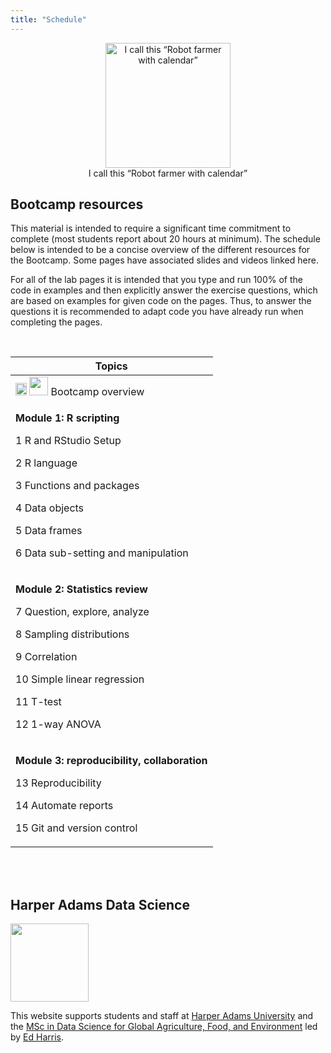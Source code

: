 ```yaml
---
title: "Schedule"
---
```


<center>![I call this "Robot farmer with calendar"](img/robot-farmer.jpeg){height="200px"}</center>

## Bootcamp resources

This material is intended to require a significant time commitment to complete (most students report about 20 hours at minimum). The schedule below is intended to be a concise overview of the different resources for the Bootcamp. Some pages have associated slides and videos linked here.

For all of the lab pages it is intended that you type and run 100% of the code in examples and then explicitly answer the exercise questions, which are based on examples for given code on the pages. Thus, to answer the questions it is recommended to adapt code you have already run when completing the pages.

<br>

+------------------------------------------------------------------------------------------------+
| Topics                                                                                         |
+================================================================================================+
| ![](img/slides.png){width="18" height="20"} ![](img/youtube.png){width="30"} Bootcamp overview |
+------------------------------------------------------------------------------------------------+
| **Module 1: R scripting**                                                                      |
|                                                                                                |
| 1 R and RStudio Setup                                                                          |
|                                                                                                |
| 2 R language                                                                                   |
|                                                                                                |
| 3 Functions and packages                                                                       |
|                                                                                                |
| 4 Data objects                                                                                 |
|                                                                                                |
| 5 Data frames                                                                                  |
|                                                                                                |
| 6 Data sub-setting and manipulation                                                            |
+------------------------------------------------------------------------------------------------+
| **Module 2: Statistics review**                                                                |
|                                                                                                |
| 7 Question, explore, analyze                                                                   |
|                                                                                                |
| 8 Sampling distributions                                                                       |
|                                                                                                |
| 9 Correlation                                                                                  |
|                                                                                                |
| 10 Simple linear regression                                                                    |
|                                                                                                |
| 11 T-test                                                                                      |
|                                                                                                |
| 12 1-way ANOVA                                                                                 |
+------------------------------------------------------------------------------------------------+
| **Module 3: reproducibility, collaboration**                                                   |
|                                                                                                |
| 13 Reproducibility                                                                             |
|                                                                                                |
| 14 Automate reports                                                                            |
|                                                                                                |
| 15 Git and version control                                                                     |
+------------------------------------------------------------------------------------------------+

<br> <br>

## Harper Adams Data Science

![](img/HDS.png){fig-alt="Harper Data Science" width="125"}

This website supports students and staff at [Harper Adams University](https://www.harper-adams.ac.uk/ "Harper Adams University") and the [MSc in Data Science for Global Agriculture, Food, and Environment](https://www.harper-adams.ac.uk/courses/postgraduate/201194/data-science-for-global-agriculture-food-and-environment "MSc in Data Science") led by [Ed Harris](https://www.harper-adams.ac.uk/general/staff/profile/201620/Edwin-Harris/ "Ed's Faculty page").
